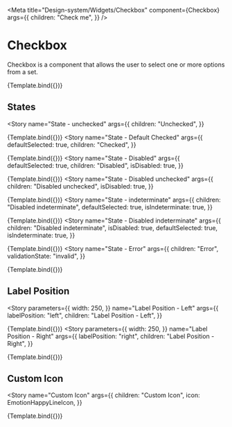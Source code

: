 
<Meta
  title="Design-system/Widgets/Checkbox"
  component={Checkbox}
  args={{
    children: "Check me",
  }}
/>


# Checkbox

Checkbox is a component that allows the user to select one or more options from a set.

<Canvas>
  <Story name="Checkbox">{Template.bind({})}</Story>
</Canvas>

<ArgsTable story="Checkbox" of={Checkbox} />

## States

<Story
  name="State - unchecked"
  args={{
    children: "Unchecked",
  }}
>
  {Template.bind({})}
</Story>
<Story
  name="State - Default Checked"
  args={{
    defaultSelected: true,
    children: "Checked",
  }}
>
  {Template.bind({})}
</Story>
<Story
  name="State - Disabled"
  args={{
    defaultSelected: true,
    children: "Disabled",
    isDisabled: true,
  }}
>
  {Template.bind({})}
</Story>
<Story
  name="State - Disabled unchecked"
  args={{
    children: "Disabled unchecked",
    isDisabled: true,
  }}
>
  {Template.bind({})}
</Story>
<Story
  name="State - indeterminate"
  args={{
    children: "Disabled indeterminate",
    defaultSelected: true,
    isIndeterminate: true,
  }}
>
  {Template.bind({})}
</Story>
<Story
  name="State - Disabled indeterminate"
  args={{
    children: "Disabled indeterminate",
    isDisabled: true,
    defaultSelected: true,
    isIndeterminate: true,
  }}
>
  {Template.bind({})}
</Story>
<Story
  name="State - Error"
  args={{
    children: "Error",
    validationState: "invalid",
  }}
>
  {Template.bind({})}
</Story>

## Label Position

<Story
  parameters={{
    width: 250,
  }}
  name="Label Position - Left"
  args={{
    labelPosition: "left",
    children: "Label Position - Left",
  }}
>
  {Template.bind({})}
</Story>
<Story
  parameters={{
    width: 250,
  }}
  name="Label Position - Right"
  args={{
    labelPosition: "right",
    children: "Label Position - Right",
  }}
>
  {Template.bind({})}
</Story>

## Custom Icon

<Story
  name="Custom Icon"
  args={{
    children: "Custom Icon",
    icon: EmotionHappyLineIcon,
  }}
>
  {Template.bind({})}
</Story>
